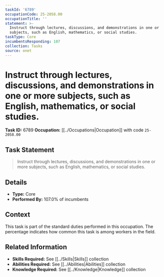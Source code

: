 ```yaml
---
taskId: '6789'
occupationCode: 25-2058.00
occupationTitle: ''
statement: >-
  Instruct through lectures, discussions, and demonstrations in one or more
  subjects, such as English, mathematics, or social studies.
taskType: Core
incumbentsResponding: 107
collection: Tasks
source: onet
---
```

# Instruct through lectures, discussions, and demonstrations in one or more subjects, such as English, mathematics, or social studies.

**Task ID:** 6789
**Occupation:** [[../Occupations|Occupation]] with code `25-2058.00`

## Task Statement

> Instruct through lectures, discussions, and demonstrations in one or more subjects, such as English, mathematics, or social studies.

## Details

- **Type:** Core
- **Performed By:** 107.0% of incumbents

## Context

This task is part of the standard duties performed in this occupation. The percentage indicates how common this task is among workers in the field.

## Related Information

- **Skills Required:** See [[../Skills|Skills]] collection
- **Abilities Required:** See [[../Abilities|Abilities]] collection
- **Knowledge Required:** See [[../Knowledge|Knowledge]] collection
